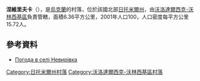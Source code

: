 {{coord|50|36|30|N|28|30|5|E|scale:30000|display=title}}

'''涅維里夫卡'''（{{lang-uk|Невирівка}}），是[[烏克蘭|烏克蘭]]的村落，位於該國北部[[日托米爾州|日托米爾州]]，由[[沃洛達爾西克-沃林西基區|沃洛達爾西克-沃林西基區]]負責管轄，面積6.36平方公里，2001年人口100，人口密度每平方公里15.72人。

==參考資料==
* [https://ua.sinoptik.ua/погода-невирівка Погода в селі Невирівка] {{Wayback|url=https://ua.sinoptik.ua/%D0%BF%D0%BE%D0%B3%D0%BE%D0%B4%D0%B0-%D0%BD%D0%B5%D0%B2%D0%B8%D1%80%D1%96%D0%B2%D0%BA%D0%B0 |date=20200809114406 }}

{{DEFAULTSORT:Невирівка}}
[[Category:日托米爾州村落|Category:日托米爾州村落]]
[[Category:沃洛達爾西克-沃林西基區村落|Category:沃洛達爾西克-沃林西基區村落]]


{{Zhytomyr-geo-stub}}